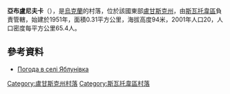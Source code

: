 {{coord|49|38|52|N|38|5|40|E|scale:100000|display=title}}

'''亞布盧尼夫卡'''（{{lang-uk|Яблунівка}}），是[[烏克蘭|烏克蘭]]的村落，位於該國東部[[盧甘斯克州|盧甘斯克州]]，由[[斯瓦托韋區|斯瓦托韋區]]負責管轄，始建於1951年，面積0.31平方公里，海拔高度94米，2001年人口20，人口密度每平方公里65.4人。

==參考資料==
* [http://weather.in.ua/ua/lyganskaja/29423 Погода в селі Яблунівка] {{Wayback|url=http://weather.in.ua/ua/lyganskaja/29423 |date=20160305075433 }}

{{DEFAULTSORT:Яблунівка}}
[[Category:盧甘斯克州村落|Category:盧甘斯克州村落]]
[[Category:斯瓦托韋區村落|Category:斯瓦托韋區村落]]


{{Luhansk-geo-stub}}